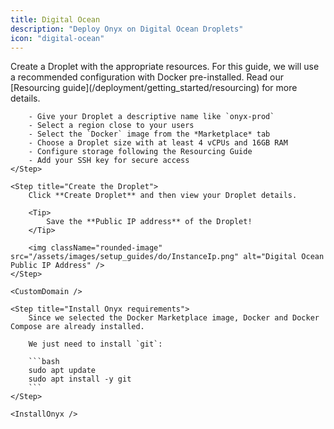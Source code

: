 ```yaml
---
title: Digital Ocean
description: "Deploy Onyx on Digital Ocean Droplets"
icon: "digital-ocean"
---
```



<Steps>
    <Step title="Create a Droplet">
        Create a Droplet with the appropriate resources. For this guide, we will use a recommended configuration with Docker pre-installed.
        <Note>
            Read our [Resourcing guide](/deployment/getting_started/resourcing) for more details.
        </Note>

        - Give your Droplet a descriptive name like `onyx-prod`
        - Select a region close to your users
        - Select the `Docker` image from the *Marketplace* tab
        - Choose a Droplet size with at least 4 vCPUs and 16GB RAM
        - Configure storage following the Resourcing Guide
        - Add your SSH key for secure access
    </Step>

    <Step title="Create the Droplet">
        Click **Create Droplet** and then view your Droplet details.
        
        <Tip>
            Save the **Public IP address** of the Droplet!
        </Tip>

        <img className="rounded-image" src="/assets/images/setup_guides/do/InstanceIp.png" alt="Digital Ocean Public IP Address" />
    </Step>

    <CustomDomain />

    <Step title="Install Onyx requirements">
        Since we selected the Docker Marketplace image, Docker and Docker Compose are already installed.
        
        We just need to install `git`:

        ```bash
        sudo apt update
        sudo apt install -y git
        ```
    </Step>

    <InstallOnyx />
</Steps>

<DeploymentNextSteps />